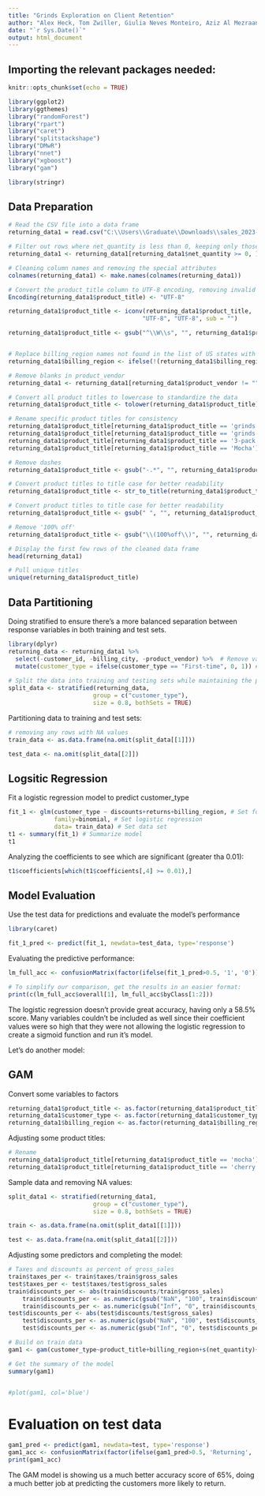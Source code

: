 ---
title: "Grinds Exploration on Client Retention"
author: "Alex Heck, Tom Zwiller, Giulia Neves Monteiro, Aziz Al Mezraani, Madison Bradley"
date: "`r Sys.Date()`"
output: html_document
---

## Importing the relevant packages needed:
```{r setup, include=FALSE}
knitr::opts_chunk$set(echo = TRUE)

library(ggplot2)
library(ggthemes)
library("randomForest")
library("rpart")
library("caret")
library("splitstackshape")
library("DMwR")
library("nnet")
library("xgboost")
library("gam")

library(stringr)
```

## Data Preparation

```{r}
# Read the CSV file into a data frame
returning_data1 = read.csv("C:\\Users\\Graduate\\Downloads\\sales_2023-12-01_2024-11-01_Grinds Confidential.csv", header = TRUE)

# Filter out rows where net_quantity is less than 0, keeping only those with zero (indicating returns)
returning_data1 <- returning_data1[returning_data1$net_quantity >= 0, ]

# Cleaning column names and removing the special attributes
colnames(returning_data1) <- make.names(colnames(returning_data1))

# Convert the product_title column to UTF-8 encoding, removing invalid characters
Encoding(returning_data1$product_title) <- "UTF-8"

returning_data1$product_title <- iconv(returning_data1$product_title, 
                                      "UTF-8", "UTF-8", sub = "")

returning_data1$product_title <- gsub("^\\W\\s", "", returning_data1$product_title, perl = TRUE)


# Replace billing_region names not found in the list of US states with 'International'
returning_data1$billing_region <- ifelse(!(returning_data1$billing_region %in% state.name), "International", returning_data1$billing_region)

# Remove blanks in product_vendor
returning_data1 <- returning_data1[returning_data1$product_vendor != "", ]

# Convert all product titles to lowercase to standardize the data
returning_data1$product_title <- tolower(returning_data1$product_title)

# Rename specific product titles for consistency
returning_data1$product_title[returning_data1$product_title == 'grinds coffee pouches - vanilla'] <- 'vanilla'
returning_data1$product_title[returning_data1$product_title == 'grinds coffee pouches - 3pack variety with double mocha, sweet mint and cinnamon roll'] <- '3 pack variety'
returning_data1$product_title[returning_data1$product_title == '3-pack energy sampler'] <- '3 pack energy sampler'
returning_data1$product_title[returning_data1$product_title == 'Mocha'] <- 'DoubleMocha'

# Remove dashes
returning_data1$product_title <- gsub("-.*", "", returning_data1$product_title)

# Convert product titles to title case for better readability
returning_data1$product_title <- str_to_title(returning_data1$product_title)

# Convert product titles to title case for better readability
returning_data1$product_title <- gsub(" ", "", returning_data1$product_title)

# Remove '100% off'
returning_data1$product_title <- gsub("\\(100%off\\)", "", returning_data1$product_title, ignore.case = TRUE)

# Display the first few rows of the cleaned data frame
head(returning_data1)

# Pull unique titles
unique(returning_data1$product_title)
```
## Data Partitioning 

Doing stratified to ensure there's a more balanced separation between response variables in both training and test sets.
```{r}
library(dplyr)
returning_data <- returning_data1 %>% 
  select(-customer_id, -billing_city, -product_vendor) %>%  # Remove variables that are not necessary for the model
  mutate(customer_type = ifelse(customer_type == "First-time", 0, 1)) # Convert customer_type to binary format (0: First-time, 1: Returning)
          
# Split the data into training and testing sets while maintaining the proportion of the customer_type variable
split_data <- stratified(returning_data, 
                        group = c("customer_type"), 
                        size = 0.8, bothSets = TRUE)
```

Partitioning data to training and test sets: 
```{r}
# removing any rows with NA values
train_data <- as.data.frame(na.omit(split_data[[1]]))

test_data <- na.omit(split_data[[2]])
```


## Logsitic Regression

Fit a logistic regression model to predict customer_type
```{r}
fit_1 <- glm(customer_type ~ discounts+returns+billing_region, # Set formula
             family=binomial, # Set logistic regression
             data= train_data) # Set data set
t1 <- summary(fit_1) # Summarize model
t1
```

Analyzing the coefficients to see which are significant (greater tha 0.01):

```{r}
t1$coefficients[which(t1$coefficients[,4] >= 0.01),]
```

## Model Evaluation

Use the test data for predictions and evaluate the model's performance

```{r}
library(caret)

fit_1_pred <- predict(fit_1, newdata=test_data, type='response')
```

Evaluating the predictive performance:

```{r Q5(c)}
lm_full_acc <- confusionMatrix(factor(ifelse(fit_1_pred>0.5, '1', '0')), as.factor(test_data$customer_type), positive='1')
```

```{r}
# To simplify our comparison, get the results in an easier format:
print(c(lm_full_acc$overall[1], lm_full_acc$byClass[1:2]))
```

The logistic regression doesn't provide great accuracy, having only a 58.5% score. Many variables couldn't be included as well since their coefficient values were so high that they were not allowing the logistic regression to create a sigmoid function and run it's model.

Let's do another model:

## GAM

Convert some variables to factors
```{r}
returning_data1$product_title <- as.factor(returning_data1$product_title)
returning_data1$customer_type <- as.factor(returning_data1$customer_type)
returning_data1$billing_region <- as.factor(returning_data1$billing_region)
```

Adjusting some product titles:
```{r}
# Rename
returning_data1$product_title[returning_data1$product_title == 'mocha'] <- 'doublemocha'
returning_data1$product_title[returning_data1$product_title == 'cherry'] <- 'peach' # putting it with another fruity flavor since there isn't any other to substitute it with
```


Sample data and removing NA values:
```{r}
split_data1 <- stratified(returning_data1, 
                        group = c("customer_type"), 
                        size = 0.8, bothSets = TRUE)

train <- as.data.frame(na.omit(split_data1[[1]]))

test <- as.data.frame(na.omit(split_data1[[2]]))
```

Adjusting some predictors and completing the model:
```{r}
# Taxes and discounts as percent of gross_sales
train$taxes_per <- train$taxes/train$gross_sales
test$taxes_per <- test$taxes/test$gross_sales
train$discounts_per <- abs(train$discounts/train$gross_sales)
    train$discounts_per <- as.numeric(gsub("NaN", "100", train$discounts_per))
    train$discounts_per <- as.numeric(gsub("Inf", "0", train$discounts_per))
test$discounts_per <- abs(test$discounts/test$gross_sales)
    test$discounts_per <- as.numeric(gsub("NaN", "100", test$discounts_per))
    test$discounts_per <- as.numeric(gsub("Inf", "0", test$discounts_per))

# Build on train data
gam1 <- gam(customer_type~product_title+billing_region+s(net_quantity)+s(discounts_per)+s(returns)+s(total_sales), family = 'binomial', data = train)

# Get the summary of the model
summary(gam1)


#plot(gam1, col='blue')
```
# Evaluation on test data
```{r}
gam1_pred <- predict(gam1, newdata=test, type='response')
gam1_acc <- confusionMatrix(factor(ifelse(gam1_pred>0.5, 'Returning', 'First-time')), test$customer_type, positive='Returning')
print(gam1_acc)
```
The GAM model is showing us a much better accuracy score of 65%, doing a much better job at predicting the customers more likely to return.

